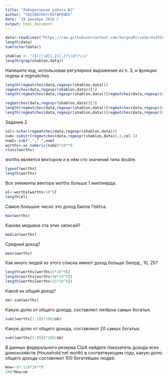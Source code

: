 ```yaml
---
title: "Лабораторная работа №3"
author: "YASINOVSKY/OSTAPENKO"
date: '19 декабря 2016 г '
output: html_document
---
```


```r
data<-readLines("https://raw.githubusercontent.com/SergeyMirvoda/da2016/master/data/forbes.htm")
length(data)
sum(nchar(data))
```
```r
shablon <- "[$](\\d{1,2}[,]?\\d?)\\s"
length(grep(shablon,data))
```
Напишите код, использовав регулярное выражение из п. 3, и функции regexp и regmatches
```r
length(regmatches(data,regexpr(shablon,data))) 
regmatches(data,regexpr(shablon,data))[1] 
length(regmatches(data,regexpr(shablon,data))[regmatches(data,regexpr(shablon,data))=="$72 "]) 

regmatches(data,regexpr(shablon,data))[3] 
length(regmatches(data,regexpr(shablon,data))[regmatches(data,regexpr(shablon,data))=="$36 "]) 
length(regmatches(data,regexpr(shablon,data))[regmatches(data,regexpr(shablon,data))=="$20,5 "]) 
```
Задание 2
```r
col<-nchar(regmatches(data,regexpr(shablon,data))) 
num<-substr(regmatches(data,regexpr(shablon,data)),2,col-1)
num2<-sub(",",".",num)
worths<-as.numeric(num2)*10**9 
class(worths)
```
worths является вектором и в нём сто значений типа double.
```r

typeof(worths)
length(worths)
```
Все элементы вектора worths больше 1 миллиарда.
```r
el<-worths[worths>10^9]
length(el)
```
Самое большое число это доход Билла Гейтса.
```r
max(worths)
```
Какова медиана ста этих записей?
```r
median(worths)
```
Средний доход?
```r
mean(worths)
```
Как много людей из этого списка имеют доход больше 5млрд., 10, 25?
```r
length(worths[worths>5*10^9])
length(worths[worths>10*10^9])
length(worths[worths>25*10^9])
```
Какой их общий доход?
```r
ob<-sum(worths)
```
Какую долю от общего дохода, составляет пятёрка самых богатых.
```r
sum((worths[1:5])*100/ob)
```
Какую долю от общего дохода, составляют 20 самых богатых.
```r
sum((worths[1:20])*100/ob)
```
В данных федерального резерва США найдите показатель дохода всех домохозяйств (Household net worth) в соответвующем году, какую долю общего дохода составляют 100 богатейших людей.
```r
Hnw<-87.118*10**9 
100*Hnw/ob
```